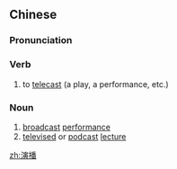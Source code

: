 ==Chinese==
{{zh-forms}}

===Pronunciation===
{{zh-pron
|m=yǎn播
|c=jin2 bo3
|cat=v,n
}}

===Verb===
{{zh-verb}}

# to [[telecast]] (a play, a performance, etc.)

===Noun===
{{zh-noun}}

# [[broadcast]] [[performance]]
# [[televised]] or [[podcast]] [[lecture]]

[[zh:演播]]